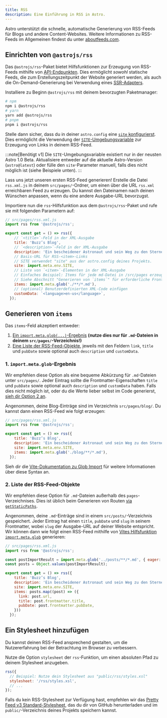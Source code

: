 ```yaml
---
title: RSS
description: Eine Einführung in RSS in Astro.
---
```


Astro unterstützt die schnelle, automatische Generierung von RSS-Feeds für Blogs und andere Content-Websites. Weitere Informationen zu RSS-Feeds im Allgemeinen findest du unter [aboutfeeds.com](https://aboutfeeds.com/).

## Einrichten von `@astrojs/rss`

Das `@astrojs/rss`-Paket bietet Hilfsfunktionen zur Erzeugung von RSS-Feeds mithilfe von [API-Endpunkten](/de/core-concepts/astro-pages/#nicht-html-seiten). Dies ermöglicht _sowohl_ statische Feeds, die zum Erstellungszeitpunkt der Website generiert werden, als auch die On-Demand-Generierung bei Verwendung eines [SSR-Adapters](/de/guides/server-side-rendering/#ssr-in-deinem-projekt-aktivieren).

Installiere zu Beginn `@astrojs/rss` mit deinem bevorzugten Paketmanager:

```bash
# npm
npm i @astrojs/rss
# yarn
yarn add @astrojs/rss
# pnpm
pnpm i @astrojs/rss
```

Stelle dann sicher, dass du in deiner `astro.config` eine [`site` konfigurierst](/de/reference/configuration-reference/#site). Dies ermöglicht die Verwendung der [`SITE`-Umgebungsvariable](/de/guides/environment-variables/#default-environment-variables) zur Erzeugung von Links in deinem RSS-Feed.

:::note[Benötigt v1]
Die `SITE`-Umgebungsvariable existiert nur in der neusten Astro 1.0 Beta. Aktualisiere entweder auf die aktuelle Astro-Version (`astro@latest`) oder fülle den `site`-Parameter manuell, falls dies nicht möglich ist (siehe Beispiele unten).
:::

Lass uns jetzt unseren ersten RSS-Feed generieren! Erstelle die Datei `rss.xml.js` in deinem `src/pages/`-Ordner, um einen über die URL `rss.xml` erreichbaren Feed zu erzeugen. Du kannst den Dateinamen nach deinen Wünschen anpassen, wenn du eine andere Ausgabe-URL bevorzugst.

Importiere nun die `rss`-Hilfsfunktion aus dem `@astrojs/rss`-Paket und rufe sie mit folgenden Parametern auf:

```js
// src/pages/rss.xml.js
import rss from '@astrojs/rss';

export const get = () => rss({
    // `<title>`-Feld in der XML-Ausgabe
    title: 'Buzz’s Blog',
    // `<description>`-Feld in der XML-Ausgabe
    description: 'Ein bescheidener Astronaut und sein Weg zu den Sternen',
    // Basis-URL für RSS-<item>-Links
    // SITE verwendet "site" aus der astro.config deines Projekts.
    site: import.meta.env.SITE,
    // Liste von `<item>`-Elementen in der XML-Ausgabe
    // Einfaches Beispiel: Items für jede md-Datei in /src/pages erzeugen
    // Siehe Abschnitt "Generieren von `items`" für erforderliche Frontmatter und erweiterte Anwendungsfälle
    items: import.meta.glob('./**/*.md'),
    // (optional) Benutzerdefinierten XML-Code einfügen
    customData: `<language>en-us</language>`,
  });
```

## Generieren von `items`

Das `items`-Feld akzeptiert entweder:
1. [Ein `import.meta.glob(...)`-Ergebnis](#1-importmetaglob-ergebnis) **(nutze dies nur für `.md`-Dateien in deinem `src/pages/`-Verzeichnis!)**
2. [Eine Liste der RSS-Feed-Objekte](#2-liste-der-rss-feed-objekte), jeweils mit den Feldern `link`, `title` und `pubDate` sowie optional auch `description` und `customData`.

### 1. `import.meta.glob`-Ergebnis

Wir empfehlen diese Option als eine bequeme Abkürzung für `.md`-Dateien unter `src/pages/`. Jeder Eintrag sollte die Frontmatter-Eigenschaften `title` und `pubDate` sowie optional auch `description` und `customData` haben. Falls dies nicht möglich ist, oder du die Werte lieber selbst im Code generierst, [sieh dir Option 2 an](#2-liste-der-rss-feed-objekte).

Angenommen, deine Blog-Einträge sind im Verzeichnis `src/pages/blog/`. Du kannst dann einen RSS-Feed wie folgt erzeugen:

```js
// src/pages/rss.xml.js
import rss from '@astrojs/rss';

export const get = () => rss({
    title: 'Buzz’s Blog',
    description: 'Ein bescheidener Astronaut und sein Weg zu den Sternen',
    site: import.meta.env.SITE,
    items: import.meta.glob('./blog/**/*.md'),
  });
```

Sieh dir die [Vite-Dokumentation zu Glob Import](https://vitejs.dev/guide/features.html#glob-import) für weitere Informationen über diese Syntax an.

### 2. Liste der RSS-Feed-Objekte

Wir empfehlen diese Option für `.md`-Dateien außerhalb des `pages`-Verzeichnises. Dies ist üblich beim Generieren von Routen [via `getStaticPaths`](/de/reference/api-reference/#getstaticpaths).

Angenommen, deine `.md`-Einträge sind in einem `src/posts/`-Verzeichnis gespeichert. Jeder Eintrag hat einen `title`, `pubDate` und `slug` in seinem Frontmatter, wobei `slug` der Ausgabe-URL auf deiner Website entspricht. Wir können dann wie folgt einen RSS-Feed mithilfe von [Vites Hilfsfunktion `import.meta.glob`](https://vitejs.dev/guide/features.html#glob-import) generieren:

```js
// src/pages/rss.xml.js
import rss from '@astrojs/rss';

const postImportResult = import.meta.glob('../posts/**/*.md', { eager: true });
const posts = Object.values(postImportResult);

export const get = () => rss({
    title: 'Buzz’s Blog',
    description: 'Ein bescheidener Astronaut und sein Weg zu den Sternen',
    site: import.meta.env.SITE,
    items: posts.map((post) => ({
      link: post.url,
      title: post.frontmatter.title,
      pubDate: post.frontmatter.pubDate,
    }))
  });
```

## Ein Stylesheet hinzufügen

Du kannst deinen RSS-Feed ansprechend gestalten, um die Nutzererfahrung bei der Betrachtung im Browser zu verbessern.

Nutze die Option `stylesheet` der `rss`-Funktion, um einen absoluten Pfad zu deinem Stylesheet anzugeben.

```js
rss({
  // Beispiel: Nutze dein Stylesheet aus "public/rss/styles.xsl"
  stylesheet: '/rss/styles.xsl',
  // ...
});
```

Falls du kein RSS-Stylesheet zur Verfügung hast, empfehlen wir das [Pretty Feed v3 Standard-Stylesheet](https://github.com/genmon/aboutfeeds/blob/main/tools/pretty-feed-v3.xsl), das du dir von GitHub herunterladen und im `public/`-Verzeichnis deines Projekts speichern kannst.
